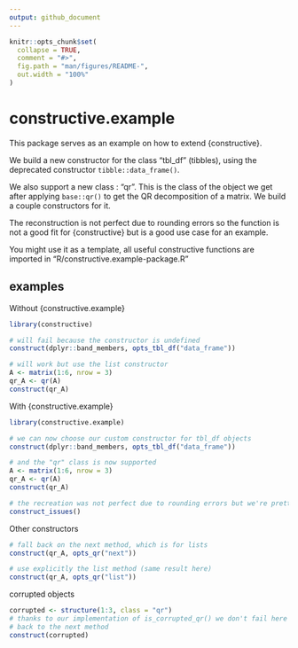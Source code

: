 ```yaml
---
output: github_document
---
```


<!-- README.md is generated from README.Rmd. Please edit that file -->

```r
knitr::opts_chunk$set(
  collapse = TRUE,
  comment = "#>",
  fig.path = "man/figures/README-",
  out.width = "100%"
)
```

# constructive.example

This package serves as an example on how to extend {constructive}.

We build a new constructor for the class "tbl_df" (tibbles), using the deprecated
constructor `tibble::data_frame()`.

We also support a new class : "qr". This is the class of the object we get
after applying `base::qr()` to get the QR decomposition of a matrix.
We build a couple constructors for it.

The reconstruction is not perfect due to rounding errors so the function is not
a good fit for {constructive} but is a good use case for an example.



You might use it as a template, all useful constructive functions are imported
in "R/constructive.example-package.R"

## examples

Without {constructive.example}

```r
library(constructive)

# will fail because the constructor is undefined
construct(dplyr::band_members, opts_tbl_df("data_frame"))

# will work but use the list constructor
A <- matrix(1:6, nrow = 3)
qr_A <- qr(A)
construct(qr_A)
```

With {constructive.example}

```r
library(constructive.example)

# we can now choose our custom constructor for tbl_df objects
construct(dplyr::band_members, opts_tbl_df("data_frame"))

# and the "qr" class is now supported  
A <- matrix(1:6, nrow = 3)
qr_A <- qr(A)
construct(qr_A)

# the recreation was not perfect due to rounding errors but we're pretty close
construct_issues()
```

Other constructors

```r
# fall back on the next method, which is for lists
construct(qr_A, opts_qr("next"))

# use explicitly the list method (same result here)
construct(qr_A, opts_qr("list"))
```

corrupted objects

```r
corrupted <- structure(1:3, class = "qr")
# thanks to our implementation of is_corrupted_qr() we don't fail here but just fall
# back to the next method
construct(corrupted)
```

